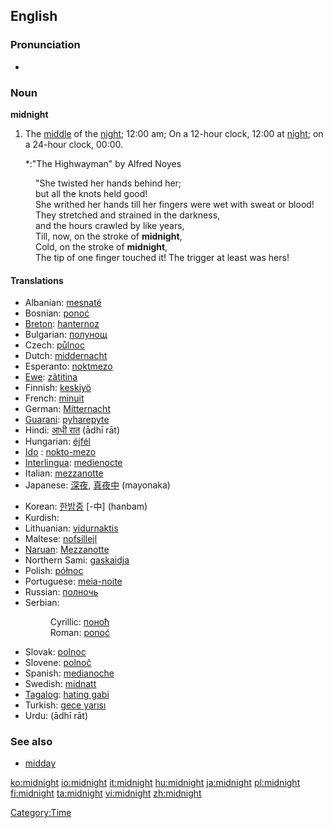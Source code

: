 ==English==
{{wikipedia}}
===Pronunciation===
*{{audio|en-us-midnight.ogg|Audio (US)}}

===Noun===
'''midnight'''

#The [[middle]] of the [[night]]; 12:00 am; On a 12-hour clock, 12:00 at [[night]]; on a 24-hour clock, 00:00.
#*:"The Highwayman" by Alfred Noyes
:"She twisted her hands behind her; 
:but all the knots held good!
:She writhed her hands till her fingers were wet with sweat or blood!
:They stretched and strained in the darkness,
:and the hours crawled by like years,
:Till, now, on the stroke of '''midnight''',
:Cold, on the stroke of '''midnight''',
:The tip of one finger touched it! The trigger at least was hers!

====Translations====
{{top}}
*Albanian: [[mesnatë]] {{g|Albanian}}
*Bosnian: [[ponoć]] {{f}}
*[[Breton]]: [[hanternoz]] {{m}}
*Bulgarian: [[полунощ]] {{f}}
*Czech: [[půlnoc]] {{f}}
*Dutch: [[middernacht]] {{m}}
*Esperanto: [[noktmezo]]
*[[Ewe]]: [[zãtitina]]
*Finnish: [[keskiyö]]
*French: [[minuit]] {{f}}
*German: [[Mitternacht]] {{f}}
*[[Guarani]]: [[pyharepyte]]
*Hindi: [[आधी रात]] (ādhī rāt) {{f}}
*Hungarian: [[éjfél]]
*[[Ido]] : [[nokto-mezo]]
*[[Interlingua]]: [[medienocte]]
*Italian: [[mezzanotte]] {{f}}
*Japanese: [[深夜]], [[真夜中]] (mayonaka)
{{mid}}
*Korean: [[한밤중]] [-中] (hanbam)
*Kurdish: {{KUchar|[[نیوه‌شه‌و]]}}
*Lithuanian: [[vidurnaktis]] {{m}}
*Maltese: [[nofsillejl]]
*[[Naruan]]: [[Mezzanotte]]
*Northern Sami: [[gaskaidja]]
*Polish: [[północ]] {{f}}
*Portuguese: [[meia-noite]] {{f}}
*Russian: [[полночь]]
*Serbian:
*:Cyrillic: [[поноћ#Serbian|поноћ]] {{f}}
*:Roman: [[ponoć#Serbian|ponoć]] {{f}}
*Slovak: [[polnoc]] {{f}}
*Slovene: [[polnoč]] {{f}}
*Spanish: [[medianoche]] {{f}}
*Swedish: [[midnatt]]
*[[Tagalog]]: [[hating gabi]]
*Turkish: [[gece yarısı]]
*Urdu: {{URchar|[[ادھی رات|آدھی رات]]}} (ādhī rāt) {{f}}
{{bottom}}

===See also===
*[[midday]]

[[Category:Time]]

[[ko:midnight]]
[[io:midnight]]
[[it:midnight]]
[[hu:midnight]]
[[ja:midnight]]
[[pl:midnight]]
[[fi:midnight]]
[[ta:midnight]]
[[vi:midnight]]
[[zh:midnight]]
